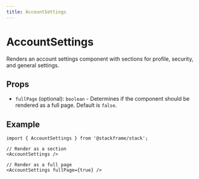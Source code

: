 ```yaml
---
title: AccountSettings
---
```


# AccountSettings

Renders an account settings component with sections for profile, security, and general settings.

## Props

- `fullPage` (optional): `boolean` - Determines if the component should be rendered as a full page. Default is `false`.

## Example

```tsx
import { AccountSettings } from '@stackframe/stack';

// Render as a section
<AccountSettings />

// Render as a full page
<AccountSettings fullPage={true} />
```